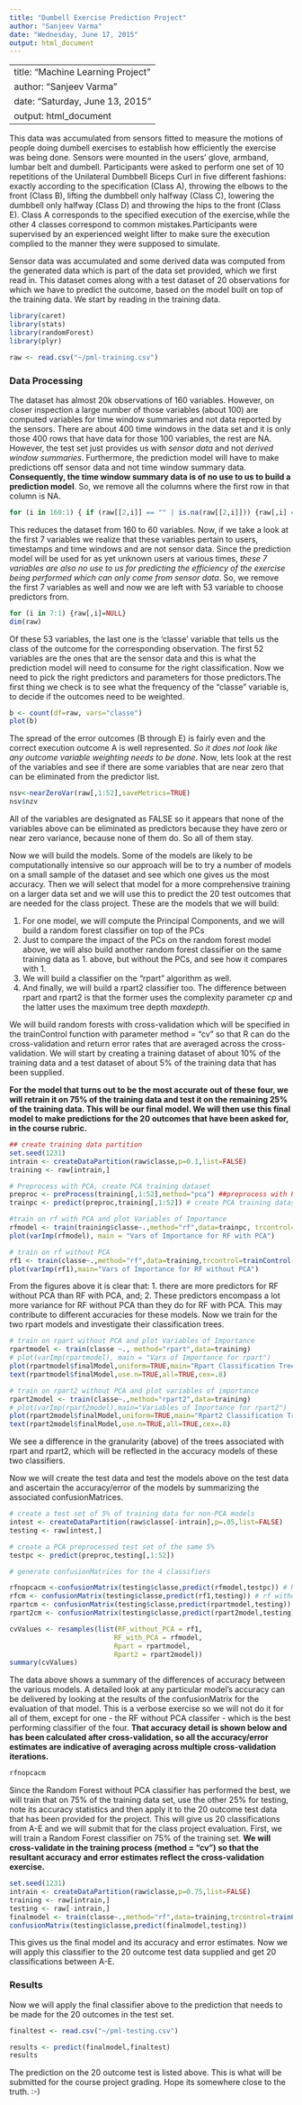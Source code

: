```yaml
---
title: "Dumbell Exercise Prediction Project"
author: "Sanjeev Varma"
date: "Wednesday, June 17, 2015"
output: html_document
---
```


---
title: "Machine Learning Project"
author: "Sanjeev Varma"
date: "Saturday, June 13, 2015"
output: html_document
---
This data was accumulated from sensors fitted to measure the motions of people doing dumbell exercises to establish how efficiently the exercise was being done. Sensors were mounted in the users' glove, armband, lumbar belt and dumbell. Participants were asked to perform one set of 10 repetitions
of the Unilateral Dumbbell Biceps Curl in five different fashions:
exactly according to the specification (Class A), throwing
the elbows to the front (Class B), lifting the dumbbell only halfway (Class C), lowering the dumbbell only halfway (Class D) and throwing the hips to the front (Class E). Class A corresponds to the specified execution of the exercise,while the other 4 classes correspond to common mistakes.Participants were supervised by an experienced weight lifter to make sure the execution complied to the manner they were supposed to simulate. 

Sensor data was accumulated and some derived data was computed from the generated data which is part of the data set provided, which we first read in. This dataset comes along with a test dataset of 20 observations for which we have to predict the outcome, based on the model built on top of the training data. We start by reading in the training data.

```r
library(caret)
library(stats)
library(randomForest)
library(plyr)

raw <- read.csv("~/pml-training.csv")
```
### Data Processing
The dataset has almost 20k observations of 160 variables. However, on closer inspection a large number of those variables (about 100) are computed variables for time window summaries and not data reported by the sensors. There are about 400 time windows in the data set and it is only those 400 rows that have data for those 100 variables, the rest are NA. However, the test set just provides us with *sensor data* and not *derived window summaries*. Furthermore, the prediction model will have to make predictions off sensor data and not time window summary data. **Consequently, the time window summary data is of no use to us to build a prediction model**. So, we remove all the columns where the first row in that column is NA.
```r
for (i in 160:1) { if (raw[[2,i]] == "" | is.na(raw[[2,i]])) {raw[,i] = NULL}}
```

This reduces the dataset from 160 to 60 variables. Now, if we take a look at the first 7 variables we realize that these variables pertain to users, timestamps and time windows and are not sensor data. Since the prediction model will be used for as yet unknown users at various times, *these 7 variables are also no use to us for predicting the efficiency of the exercise being performed which can only come from sensor data*. So, we remove the first 7 variables as well and now we are left with 53 variable to choose predictors from.
```r
for (i in 7:1) {raw[,i]=NULL}
dim(raw)
```
Of these 53 variables, the last one is the 'classe' variable that tells us the class of the outcome for the corresponding observation. The first 52 variables are the ones that are the sensor data and this is what the prediction model will need to consume for the right classification. Now we need to pick the right predictors and parameters for those predictors.The first thing we check is to see what the frequency of the "classe" variable is, to decide if the outcomes need to be weighted.

```r
b <- count(df=raw, vars="classe")
plot(b)

```

The spread of the error outcomes (B through E) is fairly even and the correct execution outcome A is well represented. *So it does not look like any outcome variable weighting needs to be done*. Now, lets look at the rest of the variables and see if there are some variables that are near zero that can be eliminated from the predictor list.

```r
nsv<-nearZeroVar(raw[,1:52],saveMetrics=TRUE)
nsv$nzv
```

All of the variables are designated as FALSE so it appears that none of the variables above can be eliminated as predictors because they have zero or near zero variance, because none of them do. So all of them stay.

Now we will build the models. Some of the models are likely to be computationally intensive so our approach will be to try a number of models on a small sample of the dataset and see which one gives us the most accuracy. Then we will select that model for a more comprehensive training on a larger data set and we will use this to predict the 20 test outcomes that are needed for the class project. These are the models that we will build:

1. For one model, we will compute the Principal Components, and we will build a random forest classifier on top of the PCs
2. Just to compare the impact of the PCs on the random forest model above, we will also build another random forest classifier on the same training data as 1. above, but without the PCs, and see how it compares with 1.
3. We will build a classifier on the "rpart" algorithm as well.
4. And finally, we will build a rpart2 classifier too. The difference between rpart and rpart2 is that the former uses the complexity parameter $cp$ and the latter uses the maximum tree depth $maxdepth$.

We will build random forests with cross-validation which will be specified in the trainControl function with parameter method = "cv" so that R can do the cross-validation and return error rates that are averaged across the cross-validation. We will start by creating a training dataset of about 10% of the training data and a test dataset of about 5% of the training data that has been supplied. 

**__For the model that turns out to be the most accurate out of these four, we will retrain it on 75% of the training data and test it on the remaining 25% of the training data. This will be our final model. We will then use this final model to make predictions for the 20 outcomes that have been asked for, in the course rubric.__**

```r
## create training data partition
set.seed(1231)
intrain <- createDataPartition(raw$classe,p=0.1,list=FALSE) 
training <- raw[intrain,]  

# Preprocess with PCA, create PCA training dataset 
preproc <- preProcess(training[,1:52],method="pca") ##preprocess with PCA
trainpc <- predict(preproc,training[,1:52]) # create PCA training dataset

#train on rf with PCA and plot Variables of Importance
rfmodel <- train(training$classe~.,method="rf",data=trainpc, trcontrol=trainControl(method="cv")) 
plot(varImp(rfmodel), main = "Vars of Importance for RF with PCA")

# train on rf without PCA
rf1 <- train(classe~.,method="rf",data=training,trcontrol=trainControl(method="cv"))
plot(varImp(rf1),main="Vars of Importance for RF without PCA")
```

From the figures above it is clear that:
1. there are more predictors for RF without PCA than RF with PCA, and; 
2. These predictors encompass a lot more variance for RF without PCA than they do for RF with PCA. This may contribute to different accuracies for these models. Now we train for the two rpart models and investigate their classification trees.

```r

# train on rpart without PCA and plot Variables of Importance
rpartmodel <- train(classe ~., method="rpart",data=training) 
# plot(varImp(rpartmodel), main = "Vars of Importance for rpart")
plot(rpartmodel$finalModel,uniform=TRUE,main="Rpart Classification Tree")
text(rpartmodel$finalModel,use.n=TRUE,all=TRUE,cex=.8)

# train on rpart2 without PCA and plot variables of importance
rpart2model <- train(classe~.,method="rpart2",data=training)
# plot(varImp(rpart2model),main="Variables of Importance for rpart2")
plot(rpart2model$finalModel,uniform=TRUE,main="Rpart2 Classification Tree")
text(rpart2model$finalModel,use.n=TRUE,all=TRUE,cex=.8)
```

We see a difference in the granularity (above) of the trees associated with rpart and rpart2, which will be reflected in the accuracy models of these two classifiers.

Now we will create the test data and test the models above on the test data and ascertain the accuracy/error of the models by summarizing the associated confusionMatrices.

```r

# create a test set of 5% of training data for non-PCA models
intest <- createDataPartition(raw$classe[-intrain],p=.05,list=FALSE)
testing <- raw[intest,]

# create a PCA preprocessed test set of the same 5%
testpc <- predict(preproc,testing[,1:52])

# generate confusionMatrices for the 4 classifiers

rfnopcacm <-confusionMatrix(testing$classe,predict(rfmodel,testpc)) # RF with PCA
rfcm <- confusionMatrix(testing$classe,predict(rf1,testing)) # rf without PCA
rpartcm <- confusionMatrix(testing$classe,predict(rpartmodel,testing)) # rpart without PCA
rpart2cm <- confusionMatrix(testing$classe,predict(rpart2model,testing)) #rpart2 w/o PCA

cvValues <- resamples(list(RF_without_PCA = rf1, 
                          RF_with_PCA = rfmodel,
                          Rpart = rpartmodel,
                          Rpart2 = rpart2model))
summary(cvValues)
```

The data above shows a summary of the differences of accuracy between the various models. A detailed look at any particular model's accuracy can be delivered by looking at the results of the confusionMatrix for the evaluation of that model. This is a verbose exercise so we will not do it for all of them, except for one - the RF without PCA classifer - which is the best performing classifier of the four. **That accuracy detail is shown below and has been calculated after cross-validation, so all the accuracy/error estimates are indicative of averaging across multiple cross-validation iterations.**

```r
rfnopcacm
```

Since the Random Forest without PCA classifier has performed the best, we will train that on 75% of the training data set, use the other 25% for testing, note its accuracy statistics and then apply it to the 20 outcome test data that has been provided for the project. This will give us 20 classifications from A-E and we will submit that for the class project evaluation. First, we will train a Random Forest classifier on 75% of the training set. **We will cross-validate in the training process (method = "cv") so that the resultant accuracy and error estimates reflect the cross-validation exercise.**

```r
set.seed(1231)
intrain <- createDataPartition(raw$classe,p=0.75,list=FALSE) 
training <- raw[intrain,]
testing <- raw[-intrain,]
finalmodel <- train(classe~.,method="rf",data=training,trcontrol=trainControl(method="cv"))
confusionMatrix(testing$classe,predict(finalmodel,testing))
```

This gives us the final model and its accuracy and error estimates. Now we will apply this classifier to the 20 outcome test data supplied and get 20 classifications between A-E. 

### Results
Now we will apply the final classifier above to the prediction that needs to be made for the 20 outcomes in the test set. 
```r

finaltest <- read.csv("~/pml-testing.csv")

results <- predict(finalmodel,finaltest)
results
```

The prediction on the 20 outcome test is listed above. This is what will be submitted for the course project grading. Hope its somewhere close to the truth. :-)
